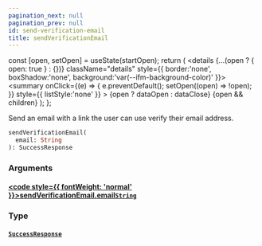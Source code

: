 ```yaml
---
pagination_next: null
pagination_prev: null
id: send-verification-email
title: sendVerificationEmail
---
```









  const [open, setOpen] = useState(startOpen);
  return (
    <details {...(open ? { open: true } : {})} className="details" style={{ border:'none', boxShadow:'none', background:'var(--ifm-background-color)' }}>
      <summary
        onClick={(e) => {
          e.preventDefault();
          setOpen((open) => !open);
        }}
        style={{ listStyle:'none' }}
      >
      {open ? dataOpen : dataClose}
      </summary>
      {open && children}
    </details>
  );
};








Send an email with a link the user can use verify their email address.


```graphql
sendVerificationEmail(
  email: String
): SuccessResponse
```




### Arguments

#### [<code style={{ fontWeight: 'normal' }}>sendVerificationEmail.<b>email</b></code>](#)<Bullet />[`String`](/types/scalars/string.mdx) <Badge class="badge badge--secondary" text="scalar"/> 



### Type

#### [`SuccessResponse`](/types/objects/success-response.mdx) <Badge class="badge badge--secondary" text="object"/> 







